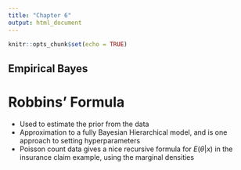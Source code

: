 ```yaml
---
title: "Chapter 6"
output: html_document
---
```


```r
knitr::opts_chunk$set(echo = TRUE)
```

## Empirical Bayes

# Robbins' Formula

- Used to estimate the prior from the data
- Approximation to a fully Bayesian Hierarchical model, and is one approach to setting hyperparameters  
- Poisson count data gives a nice recursive formula for $E(\theta|x)$ in the insurance claim example, using the marginal densities

